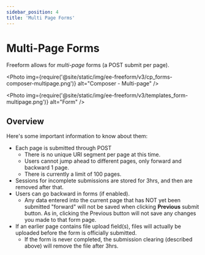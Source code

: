 ```yaml
---
sidebar_position: 4
title: 'Multi Page Forms'
---
```



# Multi-Page Forms

Freeform allows for _multi-page_ forms (a POST submit per page).

<Photo
  img={require('@site/static/img/ee-freeform/v3/cp_forms-composer-multipage.png')}
  alt="Composer - Multi-page"
/>

<Photo
  img={require('@site/static/img/ee-freeform/v3/templates_form-multipage.png')}
  alt="Form"
/>

## Overview

Here's some important information to know about them:

- Each page is submitted through POST
  - There is no unique URI segment per page at this time.
  - Users cannot jump ahead to different pages, only forward and backward 1 page.
  - There is currently a limit of 100 pages.
- Sessions for incomplete submissions are stored for 3hrs, and then are removed after that.
- Users can go backward in forms (if enabled).
  - Any data entered into the current page that has NOT yet been submitted "forward" will not be saved when clicking **Previous** submit button. As in, clicking the Previous button will not save any changes you made to that form page.
- If an earlier page contains file upload field(s), files will actually be uploaded before the form is officially submitted.
  - If the form is never completed, the submission clearing (described above) will remove the file after 3hrs.
